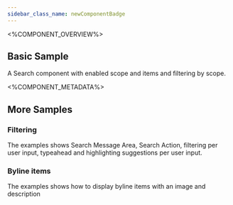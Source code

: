 ```yaml
---
sidebar_class_name: newComponentBadge
---
```



<%COMPONENT_OVERVIEW%>

## Basic Sample
A Search component with enabled scope and items and filtering by scope.

<Basic />

<%COMPONENT_METADATA%>

## More Samples

### Filtering
The examples shows Search Message Area, Search Action, filtering per user input, typeahead and highlighting suggestions per user input.

<Advanced />

### Byline items
The examples shows how to display byline items with an image and description

<Byline />